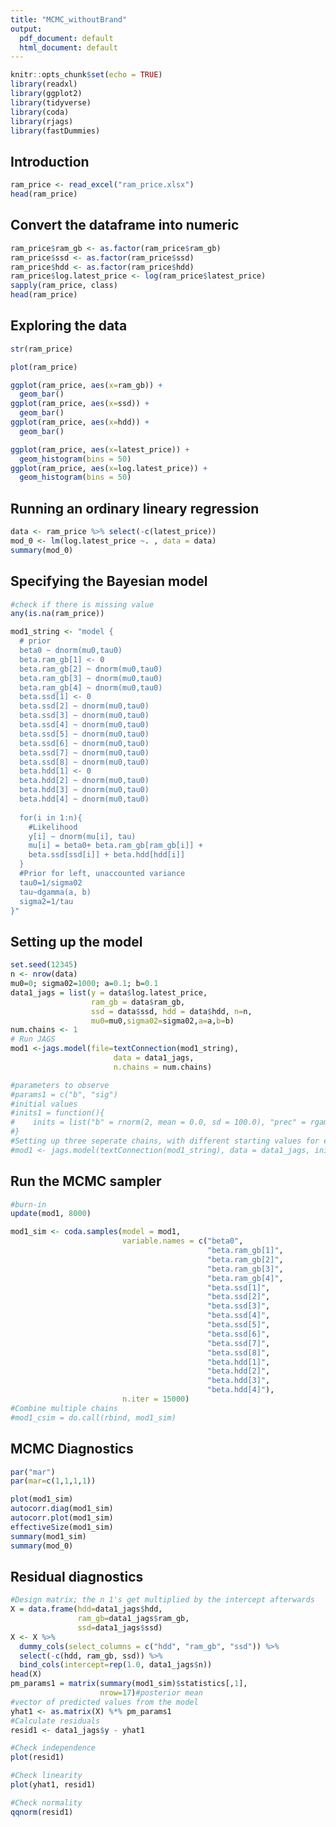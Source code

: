 ```yaml
---
title: "MCMC_withoutBrand"
output:
  pdf_document: default
  html_document: default
---
```


```r
knitr::opts_chunk$set(echo = TRUE)
library(readxl)
library(ggplot2)
library(tidyverse)
library(coda)
library(rjags)
library(fastDummies)
```

## Introduction

```r
ram_price <- read_excel("ram_price.xlsx")
head(ram_price)
```


## Convert the dataframe into numeric

```r
ram_price$ram_gb <- as.factor(ram_price$ram_gb)
ram_price$ssd <- as.factor(ram_price$ssd)
ram_price$hdd <- as.factor(ram_price$hdd)
ram_price$log.latest_price <- log(ram_price$latest_price)
sapply(ram_price, class) 
head(ram_price)
```

## Exploring the data

```r
str(ram_price)

plot(ram_price)

ggplot(ram_price, aes(x=ram_gb)) +
  geom_bar()
ggplot(ram_price, aes(x=ssd)) +
  geom_bar()
ggplot(ram_price, aes(x=hdd)) +
  geom_bar()

ggplot(ram_price, aes(x=latest_price)) +
  geom_histogram(bins = 50)
ggplot(ram_price, aes(x=log.latest_price)) +
  geom_histogram(bins = 50)

```

## Running an ordinary lineary regression

```r
data <- ram_price %>% select(-c(latest_price))
mod_0 <- lm(log.latest_price ~. , data = data)
summary(mod_0)
```


## Specifying the Bayesian model

```r
#check if there is missing value
any(is.na(ram_price))

mod1_string <- "model {
  # prior 
  beta0 ~ dnorm(mu0,tau0) 
  beta.ram_gb[1] <- 0
  beta.ram_gb[2] ~ dnorm(mu0,tau0)
  beta.ram_gb[3] ~ dnorm(mu0,tau0)
  beta.ram_gb[4] ~ dnorm(mu0,tau0)
  beta.ssd[1] <- 0
  beta.ssd[2] ~ dnorm(mu0,tau0)
  beta.ssd[3] ~ dnorm(mu0,tau0)
  beta.ssd[4] ~ dnorm(mu0,tau0)
  beta.ssd[5] ~ dnorm(mu0,tau0)
  beta.ssd[6] ~ dnorm(mu0,tau0)
  beta.ssd[7] ~ dnorm(mu0,tau0)
  beta.ssd[8] ~ dnorm(mu0,tau0)
  beta.hdd[1] <- 0
  beta.hdd[2] ~ dnorm(mu0,tau0)
  beta.hdd[3] ~ dnorm(mu0,tau0)
  beta.hdd[4] ~ dnorm(mu0,tau0)
  
  for(i in 1:n){
    #Likelihood
    y[i] ~ dnorm(mu[i], tau)
    mu[i] = beta0+ beta.ram_gb[ram_gb[i]] + 
    beta.ssd[ssd[i]] + beta.hdd[hdd[i]]
  }            
  #Prior for left, unaccounted variance
  tau0=1/sigma02
  tau~dgamma(a, b)
  sigma2=1/tau
}"

```


## Setting up the model

```r
set.seed(12345)
n <- nrow(data)
mu0=0; sigma02=1000; a=0.1; b=0.1
data1_jags = list(y = data$log.latest_price, 
                  ram_gb = data$ram_gb,
                  ssd = data$ssd, hdd = data$hdd, n=n,
                  mu0=mu0,sigma02=sigma02,a=a,b=b)
num.chains <- 1
# Run JAGS  
mod1 <-jags.model(file=textConnection(mod1_string), 
                       data = data1_jags, 
                       n.chains = num.chains)

#parameters to observe
#params1 = c("b", "sig")
#initial values
#inits1 = function(){
#    inits = list("b" = rnorm(2, mean = 0.0, sd = 100.0), "prec" = rgamma(1, shape = 1.0, rate = 1.0))
#}
#Setting up three seperate chains, with different starting values for each chain
#mod1 <- jags.model(textConnection(mod1_string), data = data1_jags, inits = inits1, n.chains = 3)
```

## Run the MCMC sampler

```r
#burn-in
update(mod1, 8000)

mod1_sim <- coda.samples(model = mod1, 
                         variable.names = c("beta0",
                                            "beta.ram_gb[1]",
                                            "beta.ram_gb[2]",
                                            "beta.ram_gb[3]",
                                            "beta.ram_gb[4]",
                                            "beta.ssd[1]",
                                            "beta.ssd[2]",
                                            "beta.ssd[3]",
                                            "beta.ssd[4]",
                                            "beta.ssd[5]",
                                            "beta.ssd[6]",
                                            "beta.ssd[7]",
                                            "beta.ssd[8]",
                                            "beta.hdd[1]",
                                            "beta.hdd[2]",
                                            "beta.hdd[3]",
                                            "beta.hdd[4]"),
                         n.iter = 15000)
#Combine multiple chains
#mod1_csim = do.call(rbind, mod1_sim)
```

## MCMC Diagnostics

```r
par("mar")
par(mar=c(1,1,1,1))

plot(mod1_sim)
autocorr.diag(mod1_sim)
autocorr.plot(mod1_sim)
effectiveSize(mod1_sim)
summary(mod1_sim)
summary(mod_0)
```

## Residual diagnostics

```r
#Design matrix; the n 1's get multiplied by the intercept afterwards
X = data.frame(hdd=data1_jags$hdd,
               ram_gb=data1_jags$ram_gb,
               ssd=data1_jags$ssd)
X <- X %>% 
  dummy_cols(select_columns = c("hdd", "ram_gb", "ssd")) %>% 
  select(-c(hdd, ram_gb, ssd)) %>% 
  bind_cols(intercept=rep(1.0, data1_jags$n))
head(X)
pm_params1 = matrix(summary(mod1_sim)$statistics[,1], 
                    nrow=17)#posterior mean
#vector of predicted values from the model
yhat1 <- as.matrix(X) %*% pm_params1
#Calculate residuals
resid1 <- data1_jags$y - yhat1

#Check independence
plot(resid1)

#Check linearity
plot(yhat1, resid1)

#Check normality
qqnorm(resid1)
```






